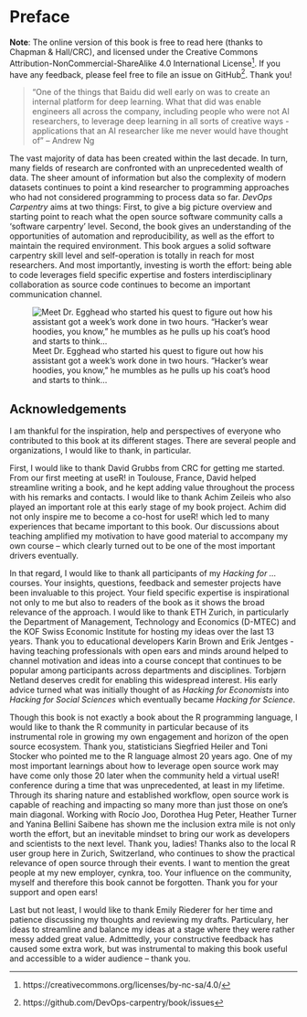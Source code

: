 # Preface {.unnumbered}


**Note**: The online version of this book is free to read here (thanks to Chapman & Hall/CRC), and licensed under the Creative Commons Attribution-NonCommercial-ShareAlike 4.0 International License^[https://creativecommons.org/licenses/by-nc-sa/4.0/]. If you have any feedback, please feel free to file an issue on GitHub^[https://github.com/DevOps-carpentry/book/issues]. Thank you!


<!--
put to the above chunk
<p style="text-align: center;"><a href="https://www.routledge.com/p/book/9780367563837"><img src="images/cover.png" alt="The R Markdown cookbook cover" /></a></p>

-->


<!--
to deploy this gh-pages ready, run this and push to master:
bookdown::render_book('index.Rmd', 'bookdown::gitbook',output_dir = "docs")

# https://code.highcharts.com/mapdata/
# jds talk: https://www.rstudio.com/resources/rstudioconf-2019/putting-empathy-in-action-building-a-community-of-practice-for-analytics-in-a-global-corporation/

-->

<!--
>"One of the things that Baidu did well early on was to create an internal platform for deep learning. What that did was enable engineers all across the company, including people who were not AI researchers, to leverage deep learning in all sorts of creative ways - applications that an AI researcher like me never would have thought of" -- Andrew Ng

-->


>"One of the things that Baidu did well early on was to create an internal platform for deep learning. What that did was enable engineers all across the company, including people who were not AI researchers, to leverage deep learning in all sorts of creative ways - applications that an AI researcher like me never would have thought of" -- Andrew Ng


The vast majority of data has been created within the last decade. In turn, many fields of research are confronted with an unprecedented wealth of data. The sheer amount of information but also the complexity of modern datasets continues to point a kind researcher to programming approaches who had not considered programming to process data so far. *DevOps Carpentry* aims at two things: First, to give a big picture overview and starting point to reach what the open source software community calls a 'software carpentry' level. Second, the book gives an understanding of the opportunities of automation and reproducibility, as well as the effort to maintain the required environment. This book argues a solid software carpentry skill level and self-operation is totally in reach for most researchers. And most importantly, investing is worth the effort: being able to code leverages field specific expertise and fosters interdisciplinary collaboration as source code continues to become an important communication channel. 

<div align="center">
![Meet Dr. Egghead who started his quest to figure out how his assistant got a week's work done in two hours. "Hacker's wear hoodies, you know," he mumbles as he pulls up his coat's hood and starts to think...](images/meet_egghead.jpg)
</div>


## Acknowledgements

I am thankful for the inspiration, help and perspectives of everyone who contributed to this book at its different stages. There are several people and organizations, I would like to thank, in particular. 

First, I would like to thank David Grubbs from CRC for getting me started. 
From our first meeting at useR! in Toulouse, France, David helped streamline writing a book, and he kept adding value throughout the process with his remarks and contacts. 
I would like to thank Achim Zeileis who also played an important role at this early stage of my book project. Achim did not only inspire me to become a co-host for useR! which led to many experiences that became important to this book. Our discussions about teaching amplified my motivation to have good material to accompany my own course -- which clearly turned out to be one of the most important drivers eventually. 

In that regard, I would like to thank all participants of my *Hacking for ...* courses.
Your insights, questions, feedback and semester projects have been invaluable to this project. 
Your field specific expertise is inspirational not only to me but also to readers of the book as it shows the broad relevance of the approach. 
I would like to thank ETH Zurich, in particularly the Department of Management, Technology and Economics (D-MTEC) and the KOF Swiss Economic Institute for hosting my ideas over the last 13 years. 
Thank you to educational developers Karin Brown and Erik Jentges - having teaching professionals with open ears and minds around helped to channel motivation and ideas into a course concept that continues to be popular among participants across departments and disciplines. 
Torbjørn Netland deserves credit for enabling this widespread interest.
His early advice turned what was initially thought of as *Hacking for Economists* into *Hacking for Social Sciences* which eventually became *Hacking for Science*. 

Though this book is not exactly a book about the R programming language, I would like to thank the R community in particular because of its instrumental role in growing my own engagement and horizon of the open source ecosystem.
Thank you, statisticians Siegfried Heiler and Toni Stocker who pointed me to the R language almost 20 years ago. 
One of my most important learnings about how to leverage open source work may have come only those 20 later when the community held a virtual useR! conference during a time that was unprecedented, at least in my lifetime. 
Through its sharing nature and established workflow, open source work is capable of reaching and impacting so many more than just those on one's main diagonal.
Working with Rocío Joo, Dorothea Hug Peter, Heather Turner and Yanina Bellini Saibene has shown me the inclusion extra mile is not only worth the effort, but an inevitable mindset to bring our work as developers and scientists to the next level. Thank you, ladies!
Thanks also to the local R user group here in Zurich, Switzerland, who continues to show the practical relevance of open source through their events. 
I want to mention the great people at my new employer, cynkra, too.
Your influence on the community, myself and therefore this book cannot be forgotten.
Thank you for your support and open ears!

Last but not least, I would like to thank Emily Riederer for her time and patience discussing my thoughts and reviewing my drafts. 
Particulary, her ideas to streamline and balance my ideas at a stage where they were rather messy added great value. 
Admittedly, your constructive feedback has caused some extra work, but was instrumental to making this book useful and accessible to a wider audience – thank you. 

